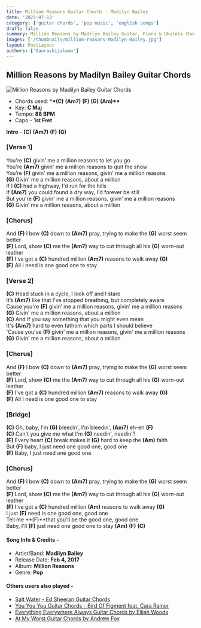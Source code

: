 ```yaml
---
title: Million Reasons Guitar Chords - Madilyn Bailey
date: '2023-07-13'
category: ['guitar chords', 'pop music', 'english songs']
draft: false
summary: Million Reasons by Madilyn Bailey Guitar, Piano & Ukulele Chords, Chords used - (C) (Am7) (F) (G) (Am), Capo - 1st Fret, Key - C major
images: ['/thumbnails/million-reasons-Madilyn-Bailey.jpg']
layout: PostLayout
authors: ['Gauravbijalwan']
---
```


## Million Reasons by Madilyn Bailey Guitar Chords

![Million Reasons by Madilyn Bailey Guitar Chords](/thumbnails/million-reasons-Madilyn-Bailey.jpg)

- Chords used: \***\*(C)** **(Am7)** **(F)** **(G)** **(Am)\*\***
- Key: **C Maj**
- Tempo: **88 BPM**
- Capo - **1st Fret**

**Intro** - **(C)** **(Am7)** **(F)** **(G)**

### \[Verse 1\]

You're **(C)** givin’ me a million reasons to let you go\
You're **(Am7)** givin' me a million reasons to quit the show\
You’re **(F)** givin' me a million reasons, givin' me a million reasons\
**(G)** Givin' me a million reasons, about a million\
If I **(C)** had a highway, I'd run for the hills\
If **(Am7)** you could found a dry way, I'd forever be still\
But you're **(F)** givin' me a million reasons, givin’ me a million reasons\
**(G)** Givin’ me a million reasons, about a million

### \[Chorus\]

And **(F)** I bow **(C)** down to **(Am7)** pray, trying to make the **(G)** worst seem better\
**(F)** Lord, show **(C)** me the **(Am7)** way to cut through all his **(G)** worn-out leather\
**(F)** I've got a **(C)** hundred million **(Am7)** reasons to walk away **(G)**\
**(F)** All I need is one good one to stay

### \[Verse 2\]

**(C)** Head stuck in a cycle, I look off and I stare\
It’s **(Am7)** like that I've stopped breathing, but completely aware\
Cause you're **(F)** givin’ me a million reasons, givin' me a million reasons\
**(G)** Givin' me a million reasons, about a million\
**(C)** And if you say something that you might even mean\
It's **(Am7)** hard to even fathom which parts I should believe\
'Cause you've **(F)** givin' me a million reasons, givin' me a million reasons\
**(G)** Givin' me a million reasons, about a million

### \[Chorus\]

And **(F)** I bow **(C)** down to **(Am7)** pray, trying to make the **(G)** worst seem better\
**(F)** Lord, show **(C)** me the **(Am7)** way to cut through all his **(G)** worn-out leather\
**(F)** I've got a **(C)** hundred million **(Am7)** reasons to walk away **(G)**\
**(F)** All I need is one good one to stay

### \[Bridge\]

**(C)** Oh, baby, I'm **(G)** bleedin', I'm bleedin', **(Am7)** eh-eh **(F)**\
**(C)** Can't you give me what I'm **(G)** needin', needin'?\
**(F)** Every heart **(C)** break makes it **(G)** hard to keep the **(Am)** faith\
But **(F)** baby, I just need one good one, good one\
**(F)** Baby, I just need one good one

### \[Chorus\]

And **(F)** I bow **(C)** down to **(Am7)** pray, trying to make the **(G)** worst seem better\
**(F)** Lord, show **(C)** me the **(Am7)** way to cut through all his **(G)** worn-out leather\
**(F)** I've got a **(C)** hundred million **(Am)** reasons to walk away **(G)**\
I just **(F)** need is one good one, good one\
Tell me **(F)**that you'll be the good one, good one\
Baby, I'll **(F)** just need one good one to stay **(Am)** **(F)** **(C)**

#### Song Info & Credits -

- Artist/Band: **Madilyn Bailey**
- Release Date: **Feb 4, 2017**
- Album: **Million Reasons**
- Genre: **Pop**

#### Others users also played -

- [Salt Water - Ed Sheeran Guitar Chords](https://www.chordsco.com/chords/salt-water-ed-sheeran-guitar-chords)
- [You You You Guitar Chords - Bird Of Figment feat. Cara Rainer](https://www.chordsco.com/chords/you-you-you-guitar-chords-bird-of-figment-feat-cara-rainer)
- [Everything Everywhere Always Guitar Chords by Elijah Woods](https://www.chordsco.com/chords/everything-everywhere-always-guitar-chords-by-elijah-woods)
- [At My Worst Guitar Chords by Andrew Foy](https://www.chordsco.com/chords/at-my-worst-guitar-chords-by-andrew-foy)
